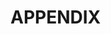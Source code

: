 <!-- We don't want to number our chapters anymore. -->
\docBodyfalse
\setcounter{secnumdepth}{-1}

<!-- Un-silence the following line if you aren't importing a pdf -->
# APPENDIX {-}

<!-- This imports the first page of my pdf, you need the -3 cm offset to
avoid overlapping the chapter heading-->
\includepdf[pages=1,pagecommand=\chapter{FIRST REPORT OF \textit{Phyllocoptes fructiphilus} Kiefer (ERIOPHYIDAE), THE VECTOR OF THE ROSE ROSETTE VIRUS, IN FLORIDA, USA}, offset=0 -3cm]{pubs/pfruct-report.pdf}

<!-- I needed to move the page numbers a little lower to avoid overlapping the
text at the bottom of the pdf -->
\setlength{\footskip}{4.2em}

<!-- This imports the second to the last pages of my pdf -->
\includepdf[pages={2-last}, pagecommand={\thispagestyle{plain}}, fitpaper = true]{pubs/pfruct-report.pdf}


<!-- This imports the first page of my pdf, you need the -0.5 cm offset to
avoid overlapping the chapter heading-->
\includepdf[pages=1,pagecommand=\chapter{\textit{Brevipalpus}-TRANSMITTED ORCHID FLECK VIRUS INFECTING THREE NEW ORNAMENTAL HOSTS IN FLORIDA}, scale=0.95, offset=0 -0.5cm]{pubs/ofv_brevi_report.pdf}

<!-- I needed to move the page numbers a little lower to avoid overlapping the
text at the bottom of the pdf -->
\setlength{\footskip}{3.2em}

<!-- This imports the second to the last pages of my pdf -->
\includepdf[pages={2-last}, pagecommand={\thispagestyle{plain}}, fitpaper = true]{pubs/ofv_brevi_report.pdf}
